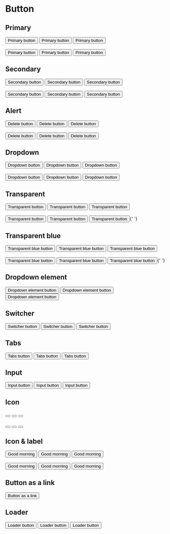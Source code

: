 
# Button

<Props of={Button} />

## Primary

<Playground>
  <Button variant='primary' size='tiny'>
    Primary button
  </Button>
  <Button variant='primary' size='medium'>
    Primary button
  </Button>
  <Button variant='primary' size='large'>
    Primary button
  </Button>
  <br />
  <br />
  <Button variant='primary' size='tiny' isDisabled>
    Primary button
  </Button>
  <Button variant='primary' size='medium' isDisabled>
    Primary button
  </Button>
  <Button variant='primary' size='large' isDisabled>
    Primary button
  </Button>
</Playground>

## Secondary

<Playground>
  <Button variant='secondary' size='tiny'>
    Secondary button
  </Button>
  <Button variant='secondary' size='medium'>
    Secondary button
  </Button>
  <Button variant='secondary' size='large'>
    Secondary button
  </Button>
  <br />
  <br />
  <Button variant='secondary' size='tiny' isDisabled>
    Secondary button
  </Button>
  <Button variant='secondary' size='medium' isDisabled>
    Secondary button
  </Button>
  <Button variant='secondary' size='large' isDisabled>
    Secondary button
  </Button>
</Playground>

## Alert

<Playground>
  <Button variant='alert' size='tiny'>
    Delete button
  </Button>
  <Button variant='alert' size='medium'>
    Delete button
  </Button>
  <Button variant='alert' size='large'>
    Delete button
  </Button>
  <br />
  <br />
  <Button variant='alert' size='tiny' isDisabled>
    Delete button
  </Button>
  <Button variant='alert' size='medium' isDisabled>
    Delete button
  </Button>
  <Button variant='alert' size='large' isDisabled>
    Delete button
  </Button>
</Playground>

## Dropdown

<Playground>
  <Button variant='dropdown' size='tiny'>
    Dropdown button
  </Button>
  <Button variant='dropdown' size='medium'>
    Dropdown button
  </Button>
  <Button variant='dropdown' size='large'>
    Dropdown button
  </Button>
  <br />
  <br />
  <Button variant='dropdown' size='tiny' isDisabled>
    Dropdown button
  </Button>
  <Button variant='dropdown' size='medium' isDisabled>
    Dropdown button
  </Button>
  <Button variant='dropdown' size='large' isDisabled>
    Dropdown button
  </Button>
</Playground>

## Transparent

<Playground>
  <Button variant='transparent' size='tiny'>
    Transparent button
  </Button>
  <Button variant='transparent' size='medium'>
    Transparent button
  </Button>
  <Button variant='transparent' size='large'>
    Transparent button
  </Button>
  <br />
  <br />
  <Button variant='transparent' size='tiny' isDisabled>
    Transparent button
  </Button>
  <Button variant='transparent' size='medium' isDisabled>
    Transparent button
  </Button>
  <Button variant='transparent' size='large' isDisabled>
    Transparent button
  </Button>{' '}
</Playground>

## Transparent blue

<Playground>
  <Button variant='transparent-blue' size='tiny'>
    Transparent blue button
  </Button>
  <Button variant='transparent-blue' size='medium'>
    Transparent blue button
  </Button>
  <Button variant='transparent-blue' size='large'>
    Transparent blue button
  </Button>
  <br />
  <br />
  <Button variant='transparent-blue' size='tiny' isDisabled>
    Transparent blue button
  </Button>
  <Button variant='transparent-blue' size='medium' isDisabled>
    Transparent blue button
  </Button>
  <Button variant='transparent-blue' size='large' isDisabled>
    Transparent blue button
  </Button>{' '}
</Playground>

## Dropdown element

<Playground>
  <Button variant='dropdown-element' size='tiny'>
    Dropdown element button
  </Button>
  <Button variant='dropdown-element' size='medium'>
    Dropdown element button
  </Button>
  <Button variant='dropdown-element' size='large'>
    Dropdown element button
  </Button>
</Playground>

## Switcher

<Playground>
  <Button variant='switcher' size='tiny'>
    Switcher button
  </Button>
  <Button variant='switcher' size='medium'>
    Switcher button
  </Button>
  <Button variant='switcher' size='large'>
    Switcher button
  </Button>
</Playground>

## Tabs

<Playground>
  <Button variant='tabs' size='tiny'>
    Tabs button
  </Button>
  <Button variant='tabs' size='medium'>
    Tabs button
  </Button>
  <Button variant='tabs' size='large'>
    Tabs button
  </Button>
</Playground>

## Input

<Playground>
  <Button variant='input' size='tiny'>
    Input button
  </Button>
  <Button variant='input' size='medium'>
    Input button
  </Button>
  <Button variant='input' size='large'>
    Input button
  </Button>
</Playground>

## Icon

<Playground>
  <Button variant='icon' size='tiny'>
    <FontAwesomeIcon icon='bullhorn' />
  </Button>
  <Button variant='icon' size='medium'>
    <FontAwesomeIcon icon='bullhorn' />
  </Button>
  <Button variant='icon' size='large'>
    <FontAwesomeIcon icon='bullhorn' />
  </Button>
  <br />
  <br />
  <Button variant='icon' size='tiny' isDisabled>
    <FontAwesomeIcon icon='bullhorn' />
  </Button>
  <Button variant='icon' size='medium' isDisabled>
    <FontAwesomeIcon icon='bullhorn' />
  </Button>
  <Button variant='icon' size='large' isDisabled>
    <FontAwesomeIcon icon='bullhorn' />
  </Button>
</Playground>

## Icon & label

<Playground>
  <Button variant='secondary' size='tiny' hasIcon>
    <FontAwesomeIcon icon='bullhorn' />
    <span>Good morning</span>
  </Button>
  <Button variant='secondary' size='medium' hasIcon>
    <FontAwesomeIcon icon='bullhorn' />
    <span>Good morning</span>
  </Button>
  <Button variant='secondary' size='large' hasIcon>
    <FontAwesomeIcon icon='bullhorn' />
    <span>Good morning</span>
  </Button>
  <br />
  <br />
  <Button variant='secondary' size='tiny' hasIcon isDisabled>
    <FontAwesomeIcon icon='bullhorn' />
    <span>Good morning</span>
  </Button>
  <Button variant='secondary' size='medium' hasIcon isDisabled>
    <FontAwesomeIcon icon='bullhorn' />
    <span>Good morning</span>
  </Button>
  <Button variant='secondary' size='large' hasIcon isDisabled>
    <FontAwesomeIcon icon='bullhorn' />
    <span>Good morning</span>
  </Button>
</Playground>

## Button as a link

<Playground>
  <Button tag='a' size='tiny'>
    Button as a link
  </Button>
</Playground>

## Loader

<Playground>
  <Button variant='Primary' size='tiny' isDisabled isLoading>
    Loader button
  </Button>
  <Spreader />
  <Button variant='Primary' size='medium' isDisabled isLoading>
    Loader button
  </Button>
  <Spreader />
  <Button variant='Primary' size='large' isDisabled isLoading>
    Loader button
  </Button>
</Playground>

